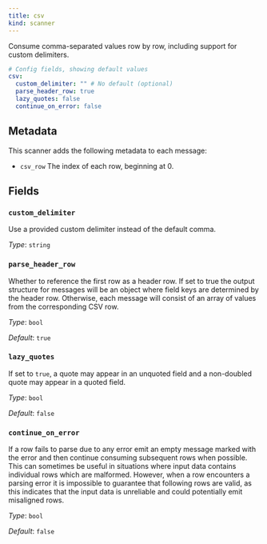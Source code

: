 ```yaml
---
title: csv
kind: scanner
---
```


Consume comma-separated values row by row, including support for custom delimiters.

```yml
# Config fields, showing default values
csv:
  custom_delimiter: "" # No default (optional)
  parse_header_row: true
  lazy_quotes: false
  continue_on_error: false
```

## Metadata

This scanner adds the following metadata to each message:

- `csv_row` The index of each row, beginning at 0.



## Fields

### `custom_delimiter`

Use a provided custom delimiter instead of the default comma.


*Type*: `string`


### `parse_header_row`

Whether to reference the first row as a header row. If set to true the output structure for messages will be an object where field keys are determined by the header row. Otherwise, each message will consist of an array of values from the corresponding CSV row.


*Type*: `bool`

*Default*: `true`

### `lazy_quotes`

If set to `true`, a quote may appear in an unquoted field and a non-doubled quote may appear in a quoted field.


*Type*: `bool`

*Default*: `false`

### `continue_on_error`

If a row fails to parse due to any error emit an empty message marked with the error and then continue consuming subsequent rows when possible. This can sometimes be useful in situations where input data contains individual rows which are malformed. However, when a row encounters a parsing error it is impossible to guarantee that following rows are valid, as this indicates that the input data is unreliable and could potentially emit misaligned rows.


*Type*: `bool`

*Default*: `false`


